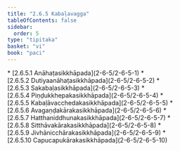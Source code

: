 ```yaml
---
title: "2.6.5 Kabaḷavagga"
tableOfContents: false
sidebar:
  order: 5
type: "tipitaka"
basket: "vi"
book: "paci"
---
```



<DynamicBreadcrumb />



<TableOfContents book="paci" section="2.6.5">
* [2.6.5.1 Anāhaṭasikkhāpada](2-6-5/2-6-5-1)
* [2.6.5.2 Dutiyaanāhaṭasikkhāpada](2-6-5/2-6-5-2)
* [2.6.5.3 Sakabaḷasikkhāpada](2-6-5/2-6-5-3)
* [2.6.5.4 Piṇḍukkhepakasikkhāpada](2-6-5/2-6-5-4)
* [2.6.5.5 Kabaḷāvacchedakasikkhāpada](2-6-5/2-6-5-5)
* [2.6.5.6 Avagaṇḍakārakasikkhāpada](2-6-5/2-6-5-6)
* [2.6.5.7 Hatthaniddhunakasikkhāpada](2-6-5/2-6-5-7)
* [2.6.5.8 Sitthāvakārakasikkhāpada](2-6-5/2-6-5-8)
* [2.6.5.9 Jivhānicchārakasikkhāpada](2-6-5/2-6-5-9)
* [2.6.5.10 Capucapukārakasikkhāpada](2-6-5/2-6-5-10)
</TableOfContents>